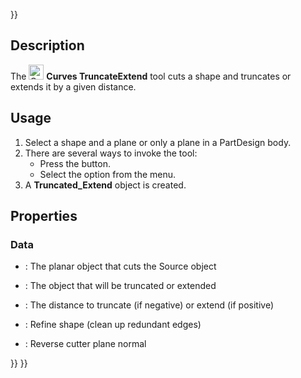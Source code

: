 <languages/>
{{UnfinishedDocu{{#translation:}}}}

{{Docnav
|[[Curves_DraftAnalysis|DraftAnalysis]]
|[[Curves_WaterlineCurves|WaterlineCurves]]
|[[Curves_Workbench|Curves]]
|IconL=Curves_DraftAnalysis.svg
|IconR=Curves_WaterlineCurves.svg
|IconC=Curves_workbench_icon.svg
}}

{{GuiCommand
|Name=Curves TruncateExtend
|MenuLocation=Surfaces → Truncate Extend
|Workbenches=[[Curves_Workbench|Curves]]
}}

==Description==

The [[Image:Curves_TruncateExtend.svg|24px]] '''Curves TruncateExtend''' tool cuts a shape and truncates or extends it by a given distance.

==Usage==

# Select a shape and a plane or only a plane in a PartDesign body.
# There are several ways to invoke the tool:
#* Press the {{Button|[[Image:Curves_TruncateExtend.svg|16px]] [[Curves_TruncateExtend|Truncate Extend]]}} button.
#* Select the {{MenuCommand|Surfaces → [[Image:Curves_TruncateExtend.svg|16px]] Truncate Extend}} option from the menu.
# A '''Truncated_Extend''' object is created.

==Properties==

===Data===

{{TitleProperty|Input Objects}}

* {{PropertyData|Cutter|Link}}: The planar object that cuts the Source object
* {{PropertyData|Source|Link}}: The object that will be truncated or extended

{{TitleProperty|Settings}}

* {{PropertyData|Distance|Distance}}: The distance to truncate (if negative) or extend (if positive)
* {{PropertyData|Refine|Bool}}: Refine shape (clean up redundant edges)
* {{PropertyData|Reverse|Bool}}: Reverse cutter plane normal


{{Docnav
|[[Curves_DraftAnalysis|DraftAnalysis]]
|[[Curves_WaterlineCurves|WaterlineCurves]]
|[[Curves_Workbench|Curves]]
|IconL=Curves_DraftAnalysis.svg
|IconR=Curves_WaterlineCurves.svg
|IconC=Curves_workbench_icon.svg
}}

{{Curves Tools navi{{#translation:}}}}
{{Userdocnavi{{#translation:}}}}